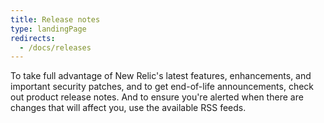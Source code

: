 ```yaml
---
title: Release notes
type: landingPage
redirects:
  - /docs/releases
---
```


To take full advantage of New Relic's latest features, enhancements, and important security patches, and to get end-of-life announcements, check out product release notes. And to ensure you're alerted when there are changes that will affect you, use the available RSS feeds.

<TechTileGrid>
  <TechTile
    name="Android agent"
    icon="logo-android-color"
    to="/docs/release-notes/mobile-release-notes/android-release-notes"
  />
  <TechTile
    name="Browser agent"
    icon="logo-javascript"
    to="/docs/release-notes/new-relic-browser-release-notes/browser-agent-release-notes"
  />
  <TechTile
    name="C SDK"
    icon="logo-c"
    to="/docs/release-notes/agent-release-notes/c-sdk-release-notes"
  />
  <TechTile
    name="Cloud integrations"
    icon="logo-newrelic"
    to="/docs/release-notes/infrastructure-release-notes/cloud-integration-release-notes"
  />
  <TechTile
    name="Containerized private minion (CPM)"
    icon="logo-newrelic"
    to="/docs/release-notes/synthetics-release-notes/containerized-private-minions-release-notes"
  />
  <TechTile
    name="Diagnostics CLI (nrdiag)"
    icon="logo-newrelic"
    to="/docs/release-notes/diagnostics-release-notes/diagnostics-cli-release-notes"
  />
  <TechTile
    name="Go agent"
    icon="logo-go"
    to="/docs/release-notes/agent-release-notes/go-release-notes"
  />
  <TechTile
    name="Infrastructure agent"
    icon="logo-newrelic"
    to="/docs/release-notes/infrastructure-release-notes/infrastructure-agent-release-notes"
  />
  <TechTile
    name="iOS agent"
    icon="logo-apple-color"
    to="/docs/release-notes/mobile-release-notes/ios-release-notes"
  />
  <TechTile
    name="Java agent"
    icon="logo-java"
    to="/docs/release-notes/agent-release-notes/java-release-notes"
  />
  <TechTile
    name="Kubernetes integration"
    icon="logo-kubernetes"
    to="/docs/release-notes/infrastructure-release-notes/kubernetes-integration-release-notes"
  />
  <TechTile
    name="Mobile app for Android"
    icon="logo-android-color"
    to="/docs/release-notes/mobile-apps-release-notes/new-relic-android-release-notes"
  />
  <TechTile
    name="Mobile app for iOS"
    icon="logo-apple-color"
    to="/docs/release-notes/mobile-apps-release-notes/new-relic-ios-release-notes"
  />
  <TechTile
    name="Mobile app for tvOS"
    icon="logo-apple-color"
    to="/docs/release-notes/mobile-apps-release-notes/new-relic-tvos-release-notes"
  />
  <TechTile
    name=".NET agent"
    icon="logo-dotnet"
    to="/docs/release-notes/agent-release-notes/net-release-notes"
  />
  <TechTile
    name="Node.js agent"
    icon="logo-nodejs"
    to="/docs/release-notes/agent-release-notes/nodejs-release-notes"
  />
  <TechTile
    name="PHP agent"
    icon="logo-php"
    to="/docs/release-notes/agent-release-notes/php-release-notes"
  />
  <TechTile
    name="Python agent"
    icon="logo-python"
    to="/docs/release-notes/agent-release-notes/python-release-notes"
  />
  <TechTile
    name="Ruby agent"
    icon="logo-ruby"
    to="/docs/release-notes/agent-release-notes/ruby-release-notes"
  />
  <TechTile
    name="tvOS agent"
    icon="logo-apple-color"
    to="/docs/release-notes/mobile-release-notes/tvos-release-notes"
  />
  <TechTile
    name="XCFramework agent"
    icon="logo-apple-color"
    to="/docs/release-notes/mobile-release-notes/xcframework-release-notes"
  />
</TechTileGrid>
